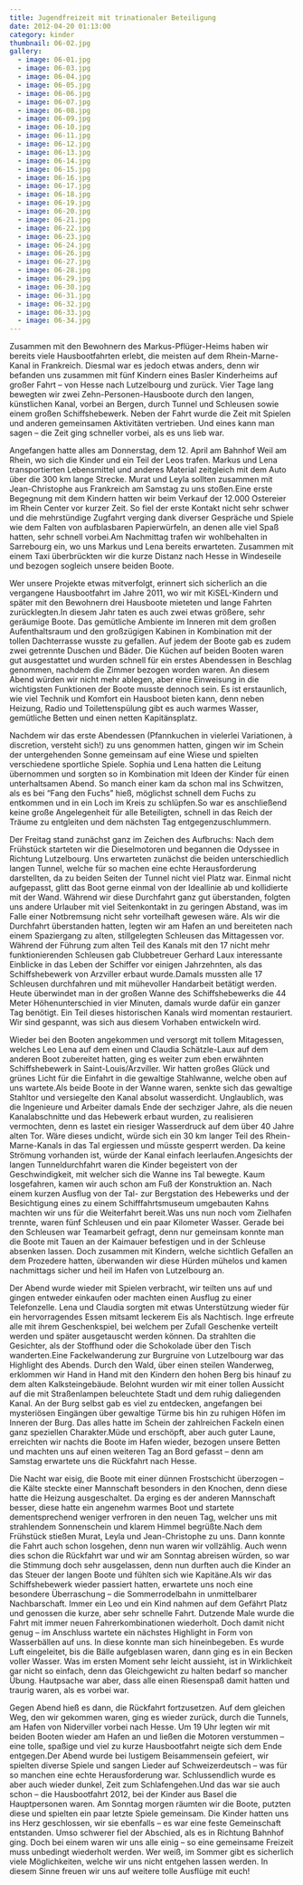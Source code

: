 ```yaml
---
title: Jugendfreizeit mit trinationaler Beteiligung
date: 2012-04-20 01:13:00
category: kinder
thumbnail: 06-02.jpg
gallery:
  - image: 06-01.jpg
  - image: 06-03.jpg
  - image: 06-04.jpg
  - image: 06-05.jpg
  - image: 06-06.jpg
  - image: 06-07.jpg
  - image: 06-08.jpg
  - image: 06-09.jpg
  - image: 06-10.jpg
  - image: 06-11.jpg
  - image: 06-12.jpg
  - image: 06-13.jpg
  - image: 06-14.jpg
  - image: 06-15.jpg
  - image: 06-16.jpg
  - image: 06-17.jpg
  - image: 06-18.jpg
  - image: 06-19.jpg
  - image: 06-20.jpg
  - image: 06-21.jpg
  - image: 06-22.jpg
  - image: 06-23.jpg
  - image: 06-24.jpg
  - image: 06-26.jpg
  - image: 06-27.jpg
  - image: 06-28.jpg
  - image: 06-29.jpg
  - image: 06-30.jpg
  - image: 06-31.jpg
  - image: 06-32.jpg
  - image: 06-33.jpg
  - image: 06-34.jpg
---
```


Zusammen mit den Bewohnern des Markus-Pflüger-Heims haben wir bereits viele Hausbootfahrten erlebt, die meisten auf dem Rhein-Marne-Kanal in Frankreich. Diesmal war es jedoch etwas anders, denn wir befanden uns zusammen mit fünf Kindern eines Basler Kinderheims auf großer Fahrt – von Hesse nach Lutzelbourg und zurück. Vier Tage lang bewegten wir zwei Zehn-Personen-Hausboote durch den langen, künstlichen Kanal, vorbei an Bergen, durch Tunnel und Schleusen sowie einem großen Schiffshebewerk. Neben der Fahrt wurde die Zeit mit Spielen und anderen gemeinsamen Aktivitäten vertrieben. Und eines kann man sagen – die Zeit ging schneller vorbei, als es uns lieb war.

Angefangen hatte alles am Donnerstag, dem 12. April am Bahnhof Weil am Rhein, wo sich die Kinder und ein Teil der Leos trafen. Markus und Lena transportierten Lebensmittel und anderes Material zeitgleich mit dem Auto über die 300 km lange Strecke. Murat und Leyla sollten zusammen mit Jean-Christophe aus Frankreich am Samstag zu uns stoßen.Eine erste Begegnung mit dem Kindern hatten wir beim Verkauf der 12.000 Ostereier im Rhein Center vor kurzer Zeit. So fiel der erste Kontakt nicht sehr schwer und die mehrstündige Zugfahrt verging dank diverser Gespräche und Spiele wie dem Falten von aufblasbaren Papierwürfeln, an denen alle viel Spaß hatten, sehr schnell vorbei.Am Nachmittag trafen wir wohlbehalten in Sarrebourg ein, wo uns Markus und Lena bereits erwarteten. Zusammen mit einem Taxi überbrückten wir die kurze Distanz nach Hesse in Windeseile und bezogen sogleich unsere beiden Boote.

Wer unsere Projekte etwas mitverfolgt, erinnert sich sicherlich an die vergangene Hausbootfahrt im Jahre 2011, wo wir mit KiSEL-Kindern und später mit den Bewohnern drei Hausboote mieteten und lange Fahrten zurücklegten.In diesem Jahr taten es auch zwei etwas größere, sehr geräumige Boote. Das gemütliche Ambiente im Inneren mit dem großen Aufenthaltsraum und den großzügigen Kabinen in Kombination mit der tollen Dachterrasse wusste zu gefallen. Auf jedem der Boote gab es zudem zwei getrennte Duschen und Bäder. Die Küchen auf beiden Booten waren gut ausgestattet und wurden schnell für ein erstes Abendessen in Beschlag genommen, nachdem die Zimmer bezogen worden waren. An diesem Abend würden wir nicht mehr ablegen, aber eine Einweisung in die wichtigsten Funktionen der Boote musste dennoch sein. Es ist erstaunlich, wie viel Technik und Komfort ein Hausboot bieten kann, denn neben Heizung, Radio und Toilettenspülung gibt es auch warmes Wasser, gemütliche Betten und einen netten Kapitänsplatz.

Nachdem wir das erste Abendessen (Pfannkuchen in vielerlei Variationen, à discretion, versteht sich!) zu uns genommen hatten, gingen wir im Schein der untergehenden Sonne gemeinsam auf eine Wiese und spielten verschiedene sportliche Spiele. Sophia und Lena hatten die Leitung übernommen und sorgten so in Kombination mit Ideen der Kinder für einen unterhaltsamen Abend. So manch einer kam da schon mal ins Schwitzen, als es bei “Fang den Fuchs” hieß, möglichst schnell dem Fuchs zu entkommen und in ein Loch im Kreis zu schlüpfen.So war es anschließend keine große Angelegenheit für alle Beteiligten, schnell in das Reich der Träume zu entgleiten und dem nächsten Tag entgegenzuschlummern.

Der Freitag stand zunächst ganz im Zeichen des Aufbruchs: Nach dem Frühstück starteten wir die Dieselmotoren und begannen die Odyssee in Richtung Lutzelbourg. Uns erwarteten zunächst die beiden unterschiedlich langen Tunnel, welche für so machen eine echte Herausforderung darstellten, da zu beiden Seiten der Tunnel nicht viel Platz war. Einmal nicht aufgepasst, glitt das Boot gerne einmal von der Ideallinie ab und kollidierte mit der Wand. Während wir diese Durchfahrt ganz gut überstanden, folgten uns andere Urlauber mit viel Seitenkontakt in zu geringen Abstand, was im Falle einer Notbremsung nicht sehr vorteilhaft gewesen wäre. Als wir die Durchfahrt überstanden hatten, legten wir am Hafen an und bereiteten nach einem Spaziergang zu alten, stillgelegten Schleusen das Mittagessen vor. Während der Führung zum alten Teil des Kanals mit den 17 nicht mehr funktionierenden Schleusen gab Clubbetreuer Gerhard Laux interessante Einblicke in das Leben der Schiffer vor einigen Jahrzehnten, als das Schiffshebewerk von Arzviller erbaut wurde.Damals mussten alle 17 Schleusen durchfahren und mit mühevoller Handarbeit betätigt werden. Heute überwindet man in der großen Wanne des Schiffshebewerks die 44 Meter Höhenunterschied in vier Minuten, damals wurde dafür ein ganzer Tag benötigt. Ein Teil dieses historischen Kanals wird momentan restauriert. Wir sind gespannt, was sich aus diesem Vorhaben entwickeln wird.

Wieder bei den Booten angekommen und versorgt mit tollem Mitagessen, welches Leo Lena auf dem einen und Claudia Schätzle-Laux auf dem anderen Boot zubereitet hatten, ging es weiter zum eben erwähnten Schiffshebewerk in Saint-Louis/Arzviller. Wir hatten großes Glück und grünes Licht für die Einfahrt in die gewaltige Stahlwanne, welche oben auf uns wartete.Als beide Boote in der Wanne waren, senkte sich das gewaltige Stahltor und versiegelte den Kanal absolut wasserdicht. Unglaublich, was die Ingenieure und Arbeiter damals Ende der sechziger Jahre, als die neuen Kanalabschnitte und das Hebewerk erbaut wurden, zu realisieren vermochten, denn es lastet ein riesiger Wasserdruck auf dem über 40 Jahre alten Tor. Wäre dieses undicht, würde sich ein 30 km langer Teil des Rhein-Marne-Kanals in das Tal ergiessen und müsste gesperrt werden. Da keine Strömung vorhanden ist, würde der Kanal einfach leerlaufen.Angesichts der langen Tunneldurchfahrt waren die Kinder begeistert von der Geschwindigkeit, mit welcher sich die Wanne ins Tal bewegte. Kaum losgefahren, kamen wir auch schon am Fuß der Konstruktion an. Nach einem kurzen Ausflug von der Tal- zur Bergstation des Hebewerks und der Besichtigung eines zu einem Schifffahrtsmuseum umgebauten Kahns machten wir uns für die Weiterfahrt bereit.Was uns nun noch vom Zielhafen trennte, waren fünf Schleusen und ein paar Kilometer Wasser. Gerade bei den Schleusen war Teamarbeit gefragt, denn nur gemeinsam konnte man die Boote mit Tauen an der Kaimauer befestigen und in der Schleuse absenken lassen. Doch zusammen mit Kindern, welche sichtlich Gefallen an dem Prozedere hatten, überwanden wir diese Hürden mühelos und kamen nachmittags sicher und heil im Hafen von Lutzelbourg an.

Der Abend wurde wieder mit Spielen verbracht, wir teilten uns auf und gingen entweder einkaufen oder machten einen Ausflug zu einer Telefonzelle. Lena und Claudia sorgten mit etwas Unterstützung wieder für ein hervorragendes Essen mitsamt leckerem Eis als Nachtisch. Inge erfreute alle mit ihrem Geschenkspiel, bei welchem per Zufall Geschenke verteilt werden und später ausgetauscht werden können. Da strahlten die Gesichter, als der Stoffhund oder die Schokolade über den Tisch wanderten.Eine Fackelwanderung zur Burgruine von Lutzelbourg war das Highlight des Abends. Durch den Wald, über einen steilen Wanderweg, erklommen wir Hand in Hand mit den Kindern den hohen Berg bis hinauf zu dem alten Kalksteingebäude. Belohnt wurden wir mit einer tollen Aussicht auf die mit Straßenlampen beleuchtete Stadt und dem ruhig daliegenden Kanal. An der Burg selbst gab es viel zu entdecken, angefangen bei mysteriösen Eingängen über gewaltige Türme bis hin zu ruhigen Höfen im Inneren der Burg. Das alles hatte im Schein der zahlreichen Fackeln einen ganz speziellen Charakter.Müde und erschöpft, aber auch guter Laune, erreichten wir nachts die Boote im Hafen wieder, bezogen unsere Betten und machten uns auf einen weiteren Tag an Bord gefasst – denn am Samstag erwartete uns die Rückfahrt nach Hesse.

Die Nacht war eisig, die Boote mit einer dünnen Frostschicht überzogen – die Kälte steckte einer Mannschaft besonders in den Knochen, denn diese hatte die Heizung ausgeschaltet. Da erging es der anderen Mannschaft besser, diese hatte ein angenehm warmes Boot und startete dementsprechend weniger verfroren in den neuen Tag, welcher uns mit strahlendem Sonnenschein und klarem Himmel begrüßte.Nach dem Frühstück stießen Murat, Leyla und Jean-Christophe zu uns. Dann konnte die Fahrt auch schon losgehen, denn nun waren wir vollzählig. Auch wenn dies schon die Rückfahrt war und wir am Sonntag abreisen würden, so war die Stimmung doch sehr ausgelassen, denn nun durften auch die Kinder an das Steuer der langen Boote und fühlten sich wie Kapitäne.Als wir das Schiffshebewerk wieder passiert hatten, erwartete uns noch eine besondere Überraschung – die Sommerrodelbahn in unmittelbarer Nachbarschaft. Immer ein Leo und ein Kind nahmen auf dem Gefährt Platz und genossen die kurze, aber sehr schnelle Fahrt. Dutzende Male wurde die Fahrt mit immer neuen Fahrerkombinationen wiederholt. Doch damit nicht genug – im Anschluss wartete ein nächstes Highlight in Form von Wasserbällen auf uns. In diese konnte man sich hineinbegeben. Es wurde Luft eingeleitet, bis die Bälle aufgeblasen waren, dann ging es in ein Becken voller Wasser. Was im ersten Moment sehr leicht aussieht, ist in Wirklichkeit gar nicht so einfach, denn das Gleichgewicht zu halten bedarf so mancher Übung. Hautpsache war aber, dass alle einen Riesenspaß damit hatten und traurig waren, als es vorbei war.

Gegen Abend hieß es dann, die Rückfahrt fortzusetzen. Auf dem gleichen Weg, den wir gekommen waren, ging es wieder zurück, durch die Tunnels, am Hafen von Niderviller vorbei nach Hesse. Um 19 Uhr legten wir mit beiden Booten wieder am Hafen an und ließen die Motoren verstummen – eine tolle, spaßige und viel zu kurze Hausbootfahrt neigte sich dem Ende entgegen.Der Abend wurde bei lustigem Beisammensein gefeiert, wir spielten diverse Spiele und sangen Lieder auf Schweizerdeutsch – was für so manchen eine echte Herausforderung war. Schlussendlich wurde es aber auch wieder dunkel, Zeit zum Schlafengehen.Und das war sie auch schon – die Hausbootfahrt 2012, bei der Kinder aus Basel die Hauptpersonen waren. Am Sonntag morgen räumten wir die Boote, putzten diese und spielten ein paar letzte Spiele gemeinsam. Die Kinder hatten uns ins Herz geschlossen, wir sie ebenfalls – es war eine feste Gemeinschaft entstanden. Umso schwerer fiel der Abschied, als es in Richtung Bahnhof ging. Doch bei einem waren wir uns alle einig – so eine gemeinsame Freizeit muss unbedingt wiederholt werden. Wer weiß, im Sommer gibt es sicherlich viele Möglichkeiten, welche wir uns nicht entgehen lassen werden. In diesem Sinne freuen wir uns auf weitere tolle Ausflüge mit euch!
